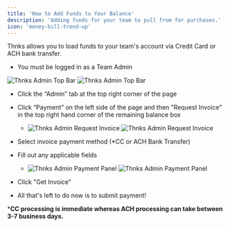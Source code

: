 ```yaml
---
title: 'How to Add Funds to Your Balance'
description: 'Adding funds for your team to pull from for purchases.'
icon: 'money-bill-trend-up'
---
```


Thnks allows you to load funds to your team's account via Credit Card or ACH bank transfer.

* You must be logged in as a Team Admin

<img
  className="block dark:hidden"
  src="/admin_getting_started_images/admin_header.png"
  alt="Thnks Admin Top Bar"
/>
<img
  className="hidden dark:block"
  src="/admin_getting_started_images/admin_header.png"
  alt="Thnks Admin Top Bar"
/>

* Click the “Admin” tab at the top right corner of the page
* Click “Payment” on the left side of the page and then "Request Invoice" in the top right hand corner of the remaining balance box
  * <img
    className="block dark:hidden"
    src="/admin_getting_started_images/request_invoice.png"
    alt="Thnks Admin Request Invoice"
    />
    <img
    className="hidden dark:block"
    src="/admin_getting_started_images/request_invoice.png"
    alt="Thnks Admin Request Invoice"
    />
* Select invoice payment method (*CC or ACH Bank Transfer)
* Fill out any applicable fields
  * <img
    className="block dark:hidden"
    src="/admin_getting_started_images/payment_info.png"
    alt="Thnks Admin Payment Panel"
    />
    <img
    className="hidden dark:block"
    src="/admin_getting_started_images/payment_info.png"
    alt="Thnks Admin Payment Panel"
    />

* Click "Get Invoice" 
* All that's left to do now is to submit payment! 

***CC processing is immediate whereas ACH processing can take between 3-7 business days.**

